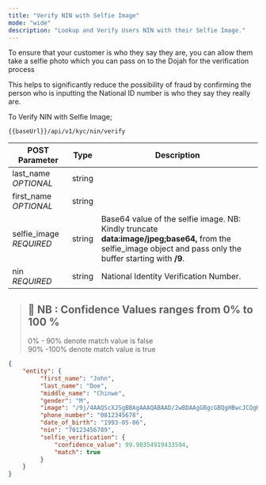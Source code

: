 ```yaml
---
title: "Verify NIN with Selfie Image"
mode: "wide"
description: "Lookup and Verify Users NIN with their Selfie Image."
---
```



To ensure that your customer is who they say they are, you can allow them take a selfie photo which you can pass on to the Dojah for the verification process

This helps to significantly reduce the possibility of fraud by confirming the person who is inputting the National ID number is who they say they really are.

To Verify NIN with Selfie Image;

```text [POST]
{{baseUrl}}/api/v1/kyc/nin/verify
```

| POST Parameter | Type | Description |
| --- | --- | --- |
| last_name _OPTIONAL_ | string |  | 
| first_name  _OPTIONAL_ | string |  |
| selfie_image  _REQUIRED_ | string | Base64 value of the selfie image. NB: Kindly truncate **data:image/jpeg;base64,** from the selfie\_image object and pass only the buffer starting with **/9**. |
| nin _REQUIRED_ | string | National Identity Verification Number. |

> ## 📘 NB : Confidence Values ranges from 0% to 100 %
> 
> 0% - 90% denote match value is false  
> 90% -100% denote match value is true

```json Response
{
    "entity": {
         "first_name": "John",
         "last_name": "Doe",
         "middle_name": "Chinwe",
         "gender": "M",
         "image": "/9j/4AAQScXJSgBBAgAAAQABAAD/2wBDAAgGBgcGBQgHBwcJCQgKDBQNDAsLDBkSEw8UHRofHh0aHBwg...",
         "phone_number": "0812345678",
         "date_of_birth": "1993-05-06",
         "nin": "70123456789",
         "selfie_verification": {
             "confidence_value": 99.90354919433594,
             "match": true
         }
    }
}
```
